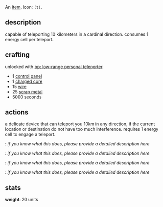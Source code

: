 {{FixTitle}}
An [[items|item]]. Icon: <code><nowiki>(t)</nowiki></code>.

== description ==

capable of teleporting 10 kilometers in a cardinal direction. consumes 1 energy cell per teleport.

== crafting ==

unlocked with [[bp: low-range personal teleporter]].

* 1 [[control panel]]
* 1 [[charged core]]
* 15 [[wire]]
* 25 [[scrap metal]]
* 5000 seconds

== actions ==

a delicate device that can teleport you 10km in any direction, if the current location or destination do not have too much interference. requires 1 energy cell to engage a teleport.

{{Button|teleport north}}: ''if you know what this does, please provide a detailed description here''

{{Button|teleport east}}: ''if you know what this does, please provide a detailed description here''

{{Button|teleport south}}: ''if you know what this does, please provide a detailed description here''

{{Button|teleport west}}: ''if you know what this does, please provide a detailed description here''

== stats ==

'''weight''': 20 units